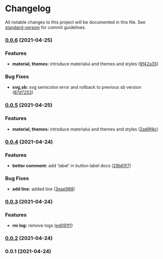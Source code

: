 
<Meta title="Welcome/Changelog" />


# Changelog

All notable changes to this project will be documented in this file. See [standard-version](https://github.com/conventional-changelog/standard-version) for commit guidelines.

### [0.0.6](https://vighnesh153///compare/v0.0.4...v0.0.6) (2021-04-25)


### Features

* **material, themes:** introduce materialui and themes and styles ([9f42a35](https://vighnesh153///commit/9f42a35765196100f06326c5c83cb1dcee7eccb8))


### Bug Fixes

* **svg,sb:** svg semicolon error and rollback to previous sb version ([87d7253](https://vighnesh153///commit/87d7253f20172ac6fdf973aefdfebc53e1d02fa8))

### [0.0.5](https://vighnesh153///compare/v0.0.4...v0.0.5) (2021-04-25)


### Features

* **material, themes:** introduce materialui and themes and styles ([2ad9f4c](https://vighnesh153///commit/2ad9f4c7b354080be2b34ff99f11d3d284fb5ba6))

### [0.0.4](https://vighnesh153///compare/v0.0.3...v0.0.4) (2021-04-24)


### Features

* **better comment:** add 'label' in button label docs ([29b61f7](https://vighnesh153///commit/29b61f75985e96494bc021f71ee0f0e363bb9b14))


### Bug Fixes

* **add line:** added line ([3eae988](https://vighnesh153///commit/3eae988b62ba576fa35fb5a008c83b7322b34b60))

### [0.0.3](https://vighnesh153///compare/v0.0.2...v0.0.3) (2021-04-24)


### Features

* **rm log:** remove logs ([ed091f1](https://vighnesh153///commit/ed091f12779d83a100dd26a91408f1dca3071e93))

### [0.0.2](https://vighnesh153///compare/v0.0.1...v0.0.2) (2021-04-24)

### 0.0.1 (2021-04-24)
